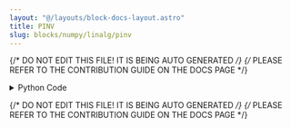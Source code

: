 ```yaml
---
layout: "@/layouts/block-docs-layout.astro"
title: PINV
slug: blocks/numpy/linalg/pinv
---
```


{/* DO NOT EDIT THIS FILE! IT IS BEING AUTO GENERATED */}
{/* PLEASE REFER TO THE CONTRIBUTION GUIDE ON THE DOCS PAGE */}


<PythonDocsDisplay docstring={docstring} />
<details>
<summary>Python Code</summary>

```python
from flojoy import flojoy, Matrix, Scalar
import numpy as np
from collections import namedtuple
from typing import Literal

import numpy.linalg


@flojoy
def PINV(
    default: Matrix,
    rcond: float = 1e-15,
    hermitian: bool = False,
) -> Matrix | Scalar:
    """The PINV node is based on a numpy or scipy function.

    The description of that function is as follows:

        Compute the (Moore-Penrose) pseudo-inverse of a matrix.

        Calculate the generalized inverse of a matrix using its singular-value decomposition (SVD) and including all **large** singular values.

    .. versionchanged:: 1.14
        Can now operate on stacks of matrices

    Parameters
    ----------
    a : (..., M, N) array_like
        Matrix or stack of matrices to be pseudo-inverted.
    rcond : (...) array_like of float
        Cutoff for small singular values.
        Singular values less than or equal to "rcond * largest_singular_value" are set to zero.
        Broadcasts against the stack of matrices.
    hermitian : bool, optional
        If True, "a" is assumed to be Hermitian (symmetric if real-valued), enabling a more
        efficient method for finding singular values.
        Defaults to False.

    .. versionadded:: 1.17.0

    Returns
    -------
    DataContainer
        type 'ordered pair', 'scalar', or 'matrix'
    """

    result = numpy.linalg.pinv(
        a=default.m,
        rcond=rcond,
        hermitian=hermitian,
    )

    if isinstance(result, np.ndarray):
        result = Matrix(m=result)
    else:
        assert isinstance(
            result, np.number | float | int
        ), f"Expected np.number, float or int for result, got {type(result)}"
        result = Scalar(c=float(result))

    return result

```

[Find this Flojoy Block on GitHub](https://github.com/flojoy-ai/blocks/blob/main/blocks/NUMPY/LINALG/PINV/PINV.py)

</details>

{/* DO NOT EDIT THIS FILE! IT IS BEING AUTO GENERATED */}
{/* PLEASE REFER TO THE CONTRIBUTION GUIDE ON THE DOCS PAGE */}

